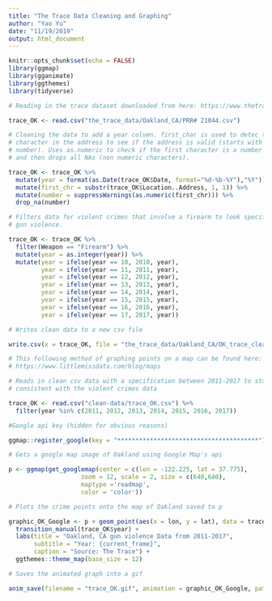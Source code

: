 ```yaml
---
title: "The Trace Data Cleaning and Graphing"
author: "Yao Yu"
date: "11/19/2019"
output: html_document
---
```


```r
knitr::opts_chunk$set(echo = FALSE)
library(ggmap)
library(gganimate)
library(ggthemes)
library(tidyverse)
```

```r

# Reading in the trace dataset downloaded from here: https://www.thetrace.org/violent-crime-data/

trace_OK <- read.csv("the_trace_data/Oakland_CA/PRR# 21044.csv")

# Cleaning the data to add a year column. first_char is used to detec the first
# character in the address to see if the address is valid (starts with a
# number). Uses as.numeric to check if the first character is a number or not
# and then drops all NAs (non numeric characters).

trace_OK <- trace_OK %>%
  mutate(year = format(as.Date(trace_OK$Date, format="%d-%b-%Y"),"%Y")) %>%
  mutate(first_chr = substr(trace_OK$Location..Address, 1, 1)) %>%
  mutate(number = suppressWarnings(as.numeric(first_chr))) %>%
  drop_na(number)

# Filters data for violent crimes that involve a firearm to look specifically at
# gun violence.

trace_OK <- trace_OK %>%
  filter(Weapon == "Firearm") %>%
  mutate(year = as.integer(year)) %>%
  mutate(year = ifelse(year == 10, 2010, year),
         year = ifelse(year == 11, 2011, year),
         year = ifelse(year == 12, 2012, year),
         year = ifelse(year == 13, 2013, year),
         year = ifelse(year == 14, 2014, year),
         year = ifelse(year == 15, 2015, year),
         year = ifelse(year == 16, 2016, year),
         year = ifelse(year == 17, 2017, year))

# Writes clean data to a new csv file

write.csv(x = trace_OK, file = "the_trace_data/Oakland_CA/OK_trace_cleaned.csv")
```

```r

# This following method of graphing points on a map can be found here:
# https://www.littlemissdata.com/blog/maps

# Reads in clean csv data with a specification between 2011-2017 to stay
# consistent with the violent crimes data

trace_OK <- read.csv("clean-data/trace_OK.csv") %>%
  filter(year %in% c(2011, 2012, 2013, 2014, 2015, 2016, 2017))

#Google api key (hidden for obvious reasons)

ggmap::register_google(key = "***************************************")

# Gets a google map image of Oakland using Google Map's api

p <- ggmap(get_googlemap(center = c(lon = -122.225, lat = 37.775),
                    zoom = 12, scale = 2, size = c(640,640),
                    maptype ='roadmap',
                    color = 'color'))

# Plots the crime points onto the map of Oakland saved to p

graphic_OK_Google <- p + geom_point(aes(x = lon, y = lat), data = trace_OK, size = 0.5) +
  transition_manual(trace_OK$year) +
  labs(title = "Oakland, CA gun violence Data from 2011-2017",
       subtitle = "Year: {current_frame}",
       caption = "Source: The Trace") +
  ggthemes::theme_map(base_size = 12)

# Saves the animated graph into a gif

anim_save(filename = "trace_OK.gif", animation = graphic_OK_Google, path = "graphics/")
```
